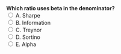 ::: {.question-block}
<form onsubmit="event.preventDefault(); checkAnswer('module2_mcq_q55')" data-correct-answer="C">
<strong style="display: block;">Which ratio uses beta in the denominator?</strong>
<label><input type="radio" name="module2_mcq_q55" value="A"> A. Sharpe</label><br>
<label><input type="radio" name="module2_mcq_q55" value="B"> B. Information</label><br>
<label><input type="radio" name="module2_mcq_q55" value="C"> C. Treynor</label><br>
<label><input type="radio" name="module2_mcq_q55" value="D"> D. Sortino</label><br>
<label><input type="radio" name="module2_mcq_q55" value="E"> E. Alpha</label><br>
</form>
<div id="feedback-module2_mcq_q55" class="feedback" data-status="" style="display:none;">
✅ Correct: C. Treynor = (Rp−Rf)/β.
</div>
:::
